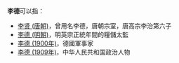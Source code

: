'''李德'''可以指：
* [[李贤_(唐朝)|李贤 (唐朝)]]，曾用名李德，唐朝宗室，唐高宗李治第六子
* [[李德_(明朝)|李德 (明朝)]]，明英宗正統年間的糧儲太監
* [[李德_(1900年)|李德 (1900年)]]，德國軍事家
* [[李德_(1909年)|李德 (1909年)]]，中华人民共和国政治人物
{{Disambiguation|D|Cat=二字李姓人名消歧义}}